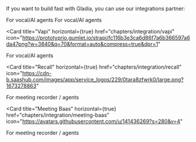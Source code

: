 If you want to build fast with Gladia, you can use our integrations partner:

<CardGroup cols={3}>
    <Card
  title="Pipecat"
  href="chapters/integration/pipecat"
  horizontal={true}
  icon="https://avatars.githubusercontent.com/u/169612734?v=4"
>
For vocal/AI agents
</Card>
<Card
  title="Livekit"
  horizontal={true}
  href="chapters/integration/livekit"
  icon="https://media.licdn.com/dms/image/v2/D560BAQG70ZzfnXTBEQ/company-logo_200_200/company-logo_200_200/0/1715881752220/livekitco_logo?e=2147483647&v=beta&t=jYL_xNjGmSp54-mLXbuRcaUEUEZjkw7tMROhT_ckxB8"
>
For vocal/AI agents
</Card>

<Card
  title="Vapi"
  horizontal={true}
  href="chapters/integration/vapi"
  icon="https://prototyprio.gumlet.io/strapi/fc116b3e3ca6d86f7a6b366597a6da47png?w=3840&q=70&format=auto&compress=true&dpr=1"
>
For vocal/AI agents
</Card>

<Card
  title="Recall"
  horizontal={true}
  href="chapters/integration/recall"
  icon="https://cdn-b.saashub.com/images/app/service_logos/229/0tara8zfwrk0/large.png?1673278863"
>
For meeting recorder / agents
</Card>

<Card
  title="Meeting Baas"
  horizontal={true}
  href="chapters/integration/meeting-baas"
  icon="https://avatars.githubusercontent.com/u/141436269?s=280&v=4"
>
For meeting recorder / agents
</Card>

</CardGroup>